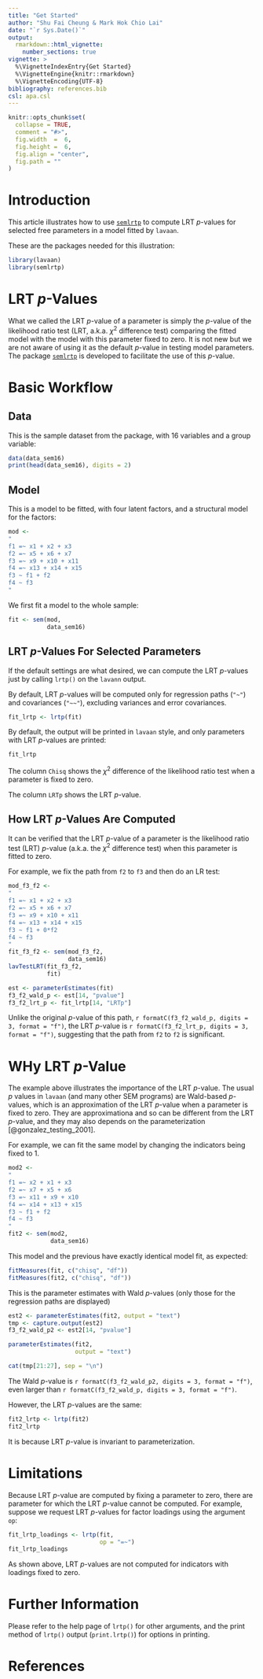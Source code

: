 ```yaml
---
title: "Get Started"
author: "Shu Fai Cheung & Mark Hok Chio Lai"
date: "`r Sys.Date()`"
output:
  rmarkdown::html_vignette:
    number_sections: true
vignette: >
  %\VignetteIndexEntry{Get Started}
  %\VignetteEngine{knitr::rmarkdown}
  %\VignetteEncoding{UTF-8}
bibliography: references.bib
csl: apa.csl
---
```


```r
knitr::opts_chunk$set(
  collapse = TRUE,
  comment = "#>",
  fig.width  =  6,
  fig.height =  6,
  fig.align = "center",
  fig.path = ""
)
```

# Introduction

This article illustrates how to use
[`semlrtp`](https://sfcheung.github.io/semlrtp/) to
compute LRT *p*-values for selected free parameters in
a model fitted by `lavaan`.

These are the packages needed for this illustration:

```r
library(lavaan)
library(semlrtp)
```

# LRT *p*-Values

What we called the LRT *p*-value of a parameter is
simply the *p*-value of the likelihood
ratio test (LRT, a.k.a. $\chi^2$ difference test)
comparing the fitted model with the model with
this parameter fixed to zero. It is not new but
we are not aware of using it as the default
*p*-value in testing model parameters.
The package
[`semlrtp`](https://sfcheung.github.io/semlrtp/)
is developed to facilitate the use of
this *p*-value.

# Basic Workflow

## Data

This is the sample dataset from the package,
with 16 variables and a group variable:

```r
data(data_sem16)
print(head(data_sem16), digits = 2)
```

## Model

This is a model to be fitted, with
four latent factors, and a structural
model for the factors:

```r
mod <-
"
f1 =~ x1 + x2 + x3
f2 =~ x5 + x6 + x7
f3 =~ x9 + x10 + x11
f4 =~ x13 + x14 + x15
f3 ~ f1 + f2
f4 ~ f3
"
```

We first fit a model to the whole sample:

```r
fit <- sem(mod,
           data_sem16)
```

## LRT *p*-Values For Selected Parameters

If the default settings are what desired,
we can compute the LRT *p*-values just
by calling `lrtp()` on the `lavann`
output.

By default, LRT *p*-values will be computed
only for regression paths
(`"~"`) and covariances (`"~~"`),
excluding variances and error covariances.

```r
fit_lrtp <- lrtp(fit)
```

By default, the output will be printed
in `lavaan` style, and only parameters
with LRT *p*-values are printed:

```r
fit_lrtp
```

The column `Chisq` shows the $\chi^2$
difference of the likelihood ratio test
when a parameter is fixed to zero.

The column `LRTp` shows the LRT *p*-value.

## How LRT *p*-Values Are Computed

It can be verified that the LRT *p*-value
of a parameter is the likelihood ratio
test (LRT) *p*-value (a.k.a. the $\chi^2$
difference test) when this parameter is
fitted to zero.

For example, we fix the path from `f2`
to `f3` and then do an LR test:

```r
mod_f3_f2 <-
"
f1 =~ x1 + x2 + x3
f2 =~ x5 + x6 + x7
f3 =~ x9 + x10 + x11
f4 =~ x13 + x14 + x15
f3 ~ f1 + 0*f2
f4 ~ f3
"
fit_f3_f2 <- sem(mod_f3_f2,
                 data_sem16)
lavTestLRT(fit_f3_f2,
           fit)
```

```r
est <- parameterEstimates(fit)
f3_f2_wald_p <- est[14, "pvalue"]
f3_f2_lrt_p <- fit_lrtp[14, "LRTp"]
```

Unlike the original *p*-value of
this path,
`r formatC(f3_f2_wald_p, digits = 3, format = "f")`,
the LRT *p*-value is
`r formatC(f3_f2_lrt_p, digits = 3, format = "f")`,
suggesting that the path from `f2` to `f2`
is significant.

# WHy LRT *p*-Value

The example above illustrates the importance
of the LRT *p*-value. The usual *p*
values in `lavaan` (and many other SEM
programs) are Wald-based *p*-values,
which is an approximation of the
LRT *p*-value when a parameter is fixed
to zero. They are approximationa and
so can be different from the
LRT *p*-value, and they may also depends on
the parameterization [@gonzalez_testing_2001].

For example, we can fit the same model
by changing the indicators being fixed to 1.

```r
mod2 <-
"
f1 =~ x2 + x1 + x3
f2 =~ x7 + x5 + x6
f3 =~ x11 + x9 + x10
f4 =~ x14 + x13 + x15
f3 ~ f1 + f2
f4 ~ f3
"
fit2 <- sem(mod2,
            data_sem16)
```

This model and the previous have exactly
identical model fit, as expected:

```r
fitMeasures(fit, c("chisq", "df"))
fitMeasures(fit2, c("chisq", "df"))
```

This is the parameter estimates with
Wald *p*-values (only those for
the regression paths are displayed)

```r
est2 <- parameterEstimates(fit2, output = "text")
tmp <- capture.output(est2)
f3_f2_wald_p2 <- est2[14, "pvalue"]
```

```r
parameterEstimates(fit2,
                   output = "text")
```

```r
cat(tmp[21:27], sep = "\n")
```

The Wald *p*-value is
`r formatC(f3_f2_wald_p2, digits = 3, format = "f")`,
even larger than
`r formatC(f3_f2_wald_p, digits = 3, format = "f")`.

However, the LRT *p*-values are the same:

```r
fit2_lrtp <- lrtp(fit2)
fit2_lrtp
```

It is because LRT *p*-value is invariant to
parameterization.

# Limitations

Because LRT *p*-value are computed by
fixing a parameter to zero, there are
parameter for which the LRT *p*-value
cannot be computed. For example,
suppose we request LRT *p*-values for
factor loadings using the argument
`op`:

```r
fit_lrtp_loadings <- lrtp(fit,
                          op = "=~")
fit_lrtp_loadings
```

As shown above, LRT *p*-values are not
computed for indicators with loadings
fixed to zero.

# Further Information

Please refer to the help page of
`lrtp()` for other arguments, and
the print method of `lrtp()` output
(`print.lrtp()`) for options
in printing.

# References
